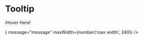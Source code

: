 


<Meta title="Components/Tooltip" decorators={[withKnobs]} component={Tooltip} />

# Tooltip

<ImportPath component={Tooltip} />

<Story name="Knobs">
  <Tooltip
    trigger={<p>ℹ️Hover Here!</p>}
    message="message"
    maxWidth={number('max width', 240)}
  />
</Story>

<Props of={Tooltip} />